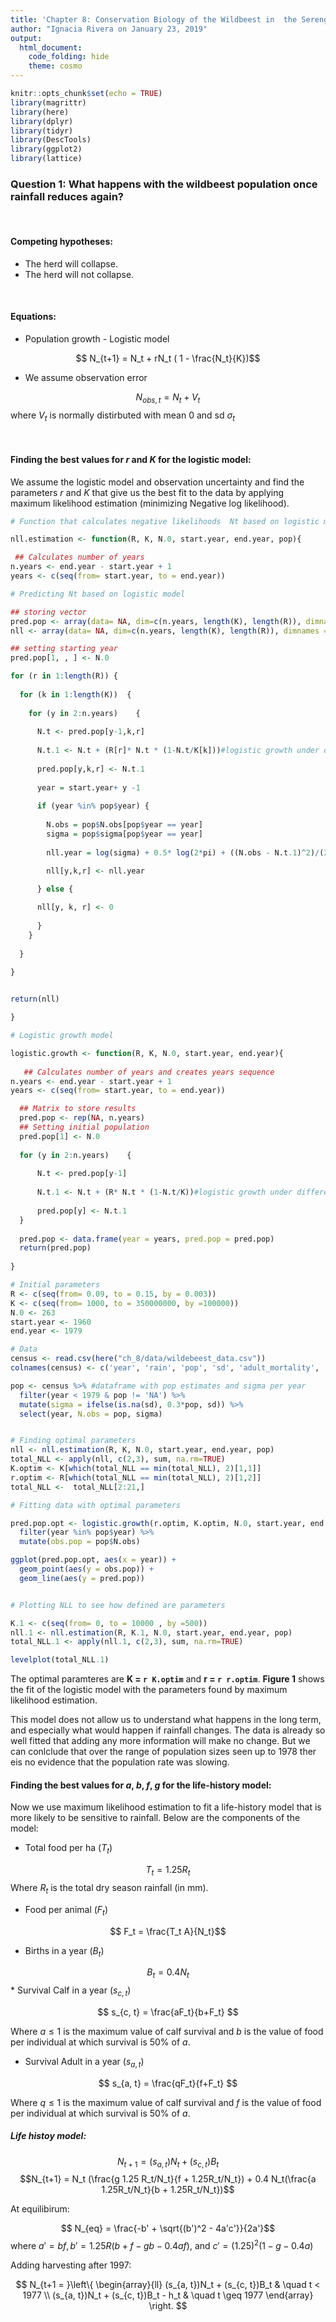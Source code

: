 ```yaml
---
title: 'Chapter 8: Conservation Biology of the Wildbeest in  the Serengeti'
author: "Ignacia Rivera on January 23, 2019"
output: 
  html_document:
    code_folding: hide
    theme: cosmo
---
```


```r
knitr::opts_chunk$set(echo = TRUE)
library(magrittr)
library(here)
library(dplyr)
library(tidyr)
library(DescTools)
library(ggplot2)
library(lattice)
```


### **Question 1: What happens with the wildbeest population once rainfall reduces again? **

\  

#### **Competing hypotheses:**

* The herd will collapse.
* The herd will not collapse.

\  

#### **Equations:**

* Population growth - Logistic model

$$ N_{t+1} = N_t + rN_t ( 1 - \frac{N_t}{K})$$

* We assume observation error

$$ N_{obs,t} = N_t + V_t$$ where $V_t$ is normally distirbuted with mean 0 and sd $\sigma_t$

\  

#### **Finding the best values for $r$ and $K$ for the logistic model:** 


We assume the logistic model and observation uncertainty and find the parameters  $r$ and $K$ that give us the best fit to the data by applying maximum likelihood estimation (minimizing Negative log likelihood). 

```r

# Function that calculates negative likelihoods  Nt based on logistic model and initial parameters

nll.estimation <- function(R, K, N.0, start.year, end.year, pop){

 ## Calculates number of years
n.years <- end.year - start.year + 1
years <- c(seq(from= start.year, to = end.year))

# Predicting Nt based on logistic model

## storing vector
pred.pop <- array(data= NA, dim=c(n.years, length(K), length(R)), dimnames = list(years, K, R))
nll <- array(data= NA, dim=c(n.years, length(K), length(R)), dimnames = list(years, K, R))

## setting starting year
pred.pop[1, , ] <- N.0

for (r in 1:length(R)) {
  
  for (k in 1:length(K))  {
    
    for (y in 2:n.years)    {
      
      N.t <- pred.pop[y-1,k,r]
    
      N.t.1 <- N.t + (R[r]* N.t * (1-N.t/K[k]))#logistic growth under different K
      
      pred.pop[y,k,r] <- N.t.1
     
      year = start.year+ y -1
      
      if (year %in% pop$year) {
        
        N.obs = pop$N.obs[pop$year == year]
        sigma = pop$sigma[pop$year == year]
        
        nll.year = log(sigma) + 0.5* log(2*pi) + ((N.obs - N.t.1)^2)/(2*sigma^2)

        nll[y,k,r] <- nll.year
        
      } else {

      nll[y, k, r] <- 0
 
      }
    }
  
  }
  
}


return(nll)

}

# Logistic growth model

logistic.growth <- function(R, K, N.0, start.year, end.year){
  
   ## Calculates number of years and creates years sequence
n.years <- end.year - start.year + 1
years <- c(seq(from= start.year, to = end.year))

  ## Matrix to store results
  pred.pop <- rep(NA, n.years)
  ## Setting initial population
  pred.pop[1] <- N.0
  
  for (y in 2:n.years)    {
      
      N.t <- pred.pop[y-1]
    
      N.t.1 <- N.t + (R* N.t * (1-N.t/K))#logistic growth under different K
      
      pred.pop[y] <- N.t.1
  }
  
  pred.pop <- data.frame(year = years, pred.pop = pred.pop)
  return(pred.pop)
  
}

```


```r

# Initial parameters
R <- c(seq(from= 0.09, to = 0.15, by = 0.003))
K <- c(seq(from= 1000, to = 350000000, by =100000))
N.0 <- 263
start.year <- 1960
end.year <- 1979

# Data
census <- read.csv(here("ch_8/data/wildebeest_data.csv"))
colnames(census) <- c('year', 'rain', 'pop', 'sd', 'adult_mortality', 'calf_survival')

pop <- census %>% #dataframe with pop estimates and sigma per year
  filter(year < 1979 & pop != 'NA') %>% 
  mutate(sigma = ifelse(is.na(sd), 0.3*pop, sd)) %>% 
  select(year, N.obs = pop, sigma)


# Finding optimal parameters
nll <- nll.estimation(R, K, N.0, start.year, end.year, pop)
total_NLL <- apply(nll, c(2,3), sum, na.rm=TRUE)  
K.optim <- K[which(total_NLL == min(total_NLL), 2)[1,1]]
r.optim <- R[which(total_NLL == min(total_NLL), 2)[1,2]]
total_NLL <-  total_NLL[2:21,]

# Fitting data with optimal parameters

pred.pop.opt <- logistic.growth(r.optim, K.optim, N.0, start.year, end.year) %>% 
  filter(year %in% pop$year) %>% 
  mutate(obs.pop = pop$N.obs)

ggplot(pred.pop.opt, aes(x = year)) +
  geom_point(aes(y = obs.pop)) +
  geom_line(aes(y = pred.pop))


# Plotting NLL to see how defined are parameters

K.1 <- c(seq(from= 0, to = 10000 , by =500))
nll.1 <- nll.estimation(R, K.1, N.0, start.year, end.year, pop)
total_NLL.1 <- apply(nll.1, c(2,3), sum, na.rm=TRUE) 

levelplot(total_NLL.1)

```

The optimal paramteres are **K = `r K.optim`** and **r = `r r.optim`**. **Figure 1** shows the fit of the logistic model with the parameters found by maximum likelihood estimation. 

This model does not allow us to understand what happens in the long term, and especially what would happen if rainfall changes. The data is already so well fitted that adding any more information will make no change. But we can conlclude that over the range of population sizes seen up to 1978 ther eis no evidence that the population rate was slowing. 

#### **Finding the best values for $a$, $b$, $f$, $g$ for the life-history model:** 

Now we use maximum likelihood estimation to fit a life-history model that is more likely to be sensitive to rainfall. Below are the components of the model:

* Total food per ha ($T_t$)

$$T_t= 1.25 R_t $$
Where $R_t$ is the total dry season rainfall (in mm).


* Food per animal ($F_t$)
 
 $$ F_t = \frac{T_t A}{N_t}$$
 
* Births in a year ($B_t$)
 
 $$ B_t = 0.4 N_t$$
* Survival Calf in a year ($s_{c, t}$)

$$ s_{c, t} = \frac{aF_t}{b+F_t} $$

Where $a \le 1$ is the maximum value of calf survival and $b$ is the value of food per individual at which survival is 50% of $a$. 

* Survival Adult in a year ($s_{a, t}$)

$$ s_{a, t} = \frac{qF_t}{f+F_t} $$

Where $q \le 1$ is the maximum value of calf survival and $f$ is the value of food per individual at which survival is 50% of $a$. 

##### *Life histoy model:*

$$N_{t+1} = (s_{a, t})N_t + (s_{c, t})B_t $$
$$N_{t+1} = N_t (\frac{g 1.25 R_t/N_t}{f + 1.25R_t/N_t}) + 0.4 N_t(\frac{a 1.25R_t/N_t}{b + 1.25R_t/N_t})$$


At equilibirum: 

$$ N_{eq} = \frac{-b' + \sqrt{(b')^2 - 4a'c'}}{2a'}$$ where $a' = bf, b'= 1.25R (b+f-gb -0.4af)$, and $c' = (1.25)^2(1-g-0.4a)$

Adding harvesting after 1997:

$$  N_{t+1 = }\left\{
        \begin{array}{ll}
            (s_{a, t})N_t + (s_{c, t})B_t  & \quad t < 1977 \\
            (s_{a, t})N_t + (s_{c, t})B_t - h_t  & \quad t \geq 1977
        \end{array}
    \right.
$$